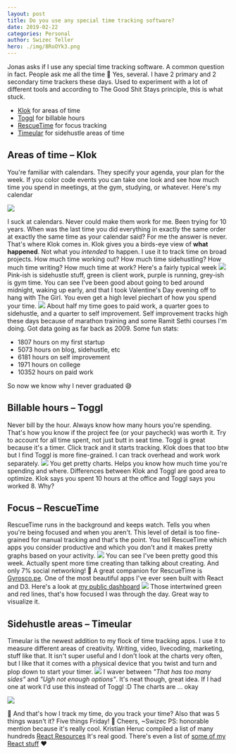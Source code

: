 ```yaml
---
layout: post
title: Do you use any special time tracking software?
date: 2019-02-22
categories: Personal
author: Swizec Teller
hero: ./img/8RoOYk3.png
---
```


Jonas asks if I use any special time tracking software. A common question in fact. People ask me all the time 🤔 Yes, several. I have 2 primary and 2 secondary time trackers these days. Used to experiment with a lot of different tools and according to The Good Shit Stays principle, this is what stuck.

-   [Klok](http://getklok.com/) for areas of time
-   [Toggl](https://toggl.com/) for billable hours
-   [RescueTime](https://www.rescuetime.com/) for focus tracking
-   [Timeular](https://timeular.com/) for sidehustle areas of time

## Areas of time – Klok

You're familiar with calendars. They specify your agenda, your plan for the week. If you color code events you can take one look and see how much time you spend in meetings, at the gym, studying, or whatever. Here's my calendar

![](./img/8RoOYk3.png)

I suck at calendars. Never could make them work for me. Been trying for 10 years. When was the last time you did everything in exactly the same order at exactly the same time as your calendar said? For me the answer is never. That's where Klok comes in. Klok gives you a birds-eye view of **what happened**. Not what you _intended_ to happen. I use it to track time on broad projects. How much time working out? How much time sidehustling? How much time writing? How much time at work? Here's a fairly typical week [![](./img/M1nyLdv.png)](http://getklok.com/) Pink-ish is sidehustle stuff, green is client work, purple is running, grey-ish is gym time. You can see I've been good about going to bed around midnight, waking up early, and that I took Valentine's Day evening off to hang with The Girl. You even get a high level piechart of how you spend your time. [![](./img/EB2zw05.png)](http://getklok.com/) About half my time goes to paid work, a quarter goes to sidehustle, and a quarter to self improvement. Self improvement tracks high these days because of marathon training and some Ramit Sethi courses I'm doing. Got data going as far back as 2009. Some fun stats:

-   1807 hours on my first startup
-   5073 hours on blog, sidehustle, etc
-   6181 hours on self improvement
-   1971 hours on college
-   10352 hours on paid work

So now we know why I never graduated 😅

## Billable hours – Toggl

Never bill by the hour. Always know how many hours you're spending. That's how you know if the project fee (or your paycheck) was worth it. Try to account for all time spent, not just butt in seat time. Toggl is great because it's a timer. Click track and it starts tracking. Klok does that too btw but I find Toggl is more fine-grained. I can track overhead and work work separately. [![](./img/jietonQ.png)](https://toggl.com) You get pretty charts. Helps you know how much time you're spending and where. Differences between Klok and Toggl are good area to optimize. Klok says you spent 10 hours at the office and Toggl says you worked 8. Why?

## Focus – RescueTime

RescueTime runs in the background and keeps watch. Tells you when you're being focused and when you aren't. This level of detail is too fine-grained for manual tracking and that's the point. You tell RescueTime which apps you consider productive and which you don't and it makes pretty graphs based on your activity. [![](./img/wXvRVtO.png)](https://rescuetime.com) You can see I've been pretty good this week. Actually spent more time creating than talking about creating. And only 7% social networking! 🤘 A great companion for RescueTime is [Gyrosco.pe](https://gyrosco.pe/). One of the most beautiful apps I've ever seen built with React and D3. Here's a look at [my public dashboard](https://gyrosco.pe/swizec/helix/) [![](./img/GqUbjdp.png)](https://gyrosco.pe/swizec/helix/) Those intertwined green and red lines, that's how focused I was through the day. Great way to visualize it.

## Sidehustle areas – Timeular

Timeular is the newest addition to my flock of time tracking apps. I use it to measure different areas of creativity. Writing, video, livecoding, marketing, stuff like that. It isn't super useful and I don't look at the charts very often, but I like that it comes with a physical device that you twist and turn and plop down to start your timer. [![](./img/n0TTk6t.jpg)](https://timeular.com/) I waver between _"That has too many sides"_ and _"Ugh not enough options"_. It's neat though, great idea. If I had one at work I'd use this instead of Toggl :D The charts are ... okay

![](./img/ZJpa7sO.png)

🤨 And that's how I track my time, do you track your time? Also that was 5 things wasn't it? Five things Friday! 🤘 Cheers, ~Swizec PS: honorable mention because it's really cool. Kristian Heruc compiled a list of many hundreds [React Resources](https://reactresources.com) It's real good. There's even a list of [some of my React stuff](https://reactresources.com/people/swizec-teller) ❤️
